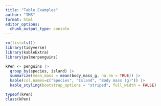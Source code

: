 ```yaml
---
title: "Table Examples"
author: "IMS"
format: html
editor_options: 
  chunk_output_type: console
---
```


```r
rm(list=ls())
library(tidyverse)
library(kableExtra)
library(palmerpenguins)
```

```r
kPen <- penguins |> 
  group_by(species, island) |> 
  summarize(mean_mass = mean(body_mass_g, na.rm = TRUE)) |> 
  kable(col.names=c("Species", "Island", "Body mass (g)")) |> 
  kable_styling(bootstrap_options = "striped", full_width = FALSE)

typeof(kPen)
class(kPen)
```

